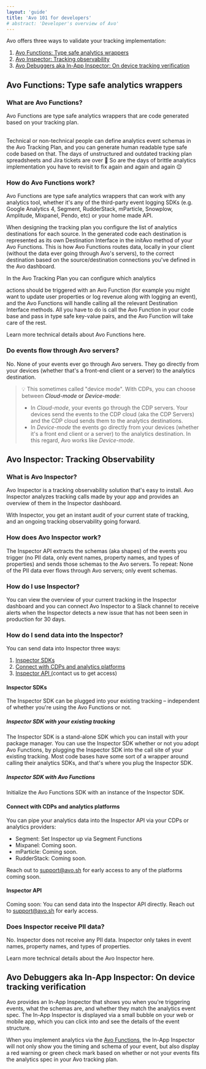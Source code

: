 ```yaml
---
layout: 'guide'
title: 'Avo 101 for developers'
# abstract: 'Developer's overview of Avo'
---
```



Avo offers three ways to validate your tracking implementation:

1.  <a href="#avo-functions-type-safe-analytics-wrappers">Avo Functions: Type safe analytics wrappers</a>
2.  <a href="#avo-inspector-tracking-observability">Avo Inspector: Tracking observability</a>
3.  <a href="#avo-debuggers-aka-in-app-inspector-on-device-tracking-verification">Avo Debuggers aka In-App Inspector: On device tracking verification</a>


## Avo Functions: Type safe analytics wrappers

### What are Avo Functions?

<Link passHref href="/implementation/avo-functions-overview"><a>Avo Functions</a></Link> are 
type safe analytics wrappers that are code generated based on your <Link passHref href="/workspace"><a>tracking plan</a></Link>. <br/> <br/> 

Technical or non-technical people can define analytics event schemas in the <Link passHref href="/workspace"><a>Avo Tracking Plan</a></Link>, 
and you can generate human readable type safe code based on that. The days of unstructured 
and outdated tracking plan spreadsheets and Jira tickets are over 🥳 So are the days of brittle 
analytics implementation you have to revisit to fix again and again and again 😌

### How do Avo Functions work?

Avo Functions are type safe analytics wrappers that can work with any analytics tool, whether it's any of the third-party event logging SDKs (e.g. 
Google Analytics 4, Segment, RudderStack, mParticle, Snowplow, Amplitude, Mixpanel, Pendo, 
etc) or your home made API.

When designing the tracking plan you configure the list of analytics destinations for each source. In the generated code each destination is 
represented as its own Destination Interface in the initAvo method of your Avo Functions. This is how Avo Functions routes data, 
locally in your client (without the data ever going through Avo's servers), to the correct destination based on the source/destination connections 
you've defined in the Avo dashboard.

In the <Link passHref href="/workspace"><a>Avo Tracking Plan</a></Link> you can configure which analytics 
<Link passHref href="/workspace/tracking-plan/events#a-nameactionsa-actions"><a>actions</a></Link> should be triggered with an Avo Function (for 
example you might want to update user properties or log revenue along with logging an event), and the Avo Functions 
will handle calling all the relevant Destination Interface methods. All you have to do is call the Avo Function in your 
code base and pass in type safe key-value pairs, and the Avo Function will take care of the rest.

Learn more technical details about <Link passHref href="/implementation/avo-functions-overview"><a>Avo Functions here</a></Link>.

### Do events flow through Avo servers?

No. None of your events ever go through Avo servers. They go directly from your devices (whether that's 
a front-end client or a server) to the analytics destination.

> 💡 This sometimes called "device mode". With CDPs, you can choose between <Link passHref href="https://segment.com/docs/guides/intro-impl/#connection-modes"><a>_Cloud-mode_ or _Device-mode_</a></Link>:
> - In _Cloud-mode_, your events go through the CDP servers. Your devices send the events to the CDP cloud (aka the CDP Servers) and the CDP cloud sends them to the analytics destinations.
> - In _Device-mode_ the events go directly from your devices (whether it's a front end client or a server) to the analytics destination.
> In this regard, Avo works like _Device-mode_.

## Avo Inspector: Tracking Observability

### What is Avo Inspector?

Avo Inspector is a tracking observability solution that's easy to install. Avo Inspector analyzes tracking calls made by your app and provides an overview of them in the Inspector dashboard.

With Inspector, you get an instant audit of your current state of tracking, and an ongoing tracking observability going forward.

### How does Avo Inspector work?

The Inspector API extracts the schemas (aka shapes) of the events you trigger (no PII data, 
only event names, property names, and types of properties) and sends those schemas to 
the Avo servers. To repeat: None of the PII data ever flows through Avo servers; only event schemas.

### How do I use Inspector?

You can view the overview of your current tracking in the <Link passHref href="/workspace/inspector"><a>Inspector dashboard</a></Link> and you can connect Avo Inspector to a Slack channel to receive alerts when the Inspector detects 
a new issue that has not been seen in production for 30 days.

### How do I send data into the Inspector?

You can send data into Inspector three ways:

1.  <a href="#inspector-sdks">Inspector SDKs</a>
2.  <a href="#connect-with-cdps-and-analytics-platforms">Connect with CDPs and analytics platforms</a>
3.  <a href="#inspector-api">Inspector API (<Link passHref href="/help/troubleshooting"><a>contact us to get access</a></Link>)</a>


#### Inspector SDKs

The Inspector SDK can be plugged into your existing tracking – independent of whether 
you're using the Avo Functions or not.

##### Inspector SDK with your existing tracking

The Inspector SDK is a stand-alone SDK which you can install with your package manager.
You can use the Inspector SDK whether or not you adopt Avo Functions, by plugging the 
Inspector SDK into the call site of your existing tracking. Most code bases 
have some sort of a wrapper around calling their analytics SDKs, and that's where you 
plug the Inspector SDK.

##### Inspector SDK with Avo Functions

Initialize the Avo Functions SDK with an instance of the Inspector SDK.

#### Connect with CDPs and analytics platforms

You can pipe your analytics data into the Inspector API via your CDPs or analytics providers:

- Segment: <Link passHref href="/workspace/connect-inspector-to-segment"><a>Set Inspector up via Segment Functions</a></Link>
- Mixpanel: Coming soon.
- mParticle: Coming soon.
- RudderStack: Coming soon.

Reach out to support@avo.sh for early access to any of the platforms coming soon.

#### Inspector API

Coming soon: You can send data into the Inspector API directly. Reach out to support@avo.sh for early access.

### Does Inspector receive PII data?

No. Inspector does not receive any PII data. Inspector only takes in event names, 
property names, and types of properties.

Learn more technical details about the <Link passHref href="/implementation/avo-inspector-overview"><a>Avo Inspector here</a></Link>.

## Avo Debuggers aka In-App Inspector: On device tracking verification

Avo provides an <Link passHref href="/implementation/start-using-visual-debugger"><a>In-App Inspector</a></Link> that shows you when you're triggering events, what the schemas are,
and whether they match the analytics event spec. The In-App Inspector is displayed via a small bubble 
on your web or mobile app, which you can click into and see the details of the event structure.

When you implement analytics via the <a href="#avo-functions-type-safe-analytics-wrappers">Avo Functions</a>, the In-App Inspector will not only show you 
the timing and schema of your event, but also display a red warning or green check mark based on 
whether or not your events fits the analytics spec in your Avo tracking plan.


